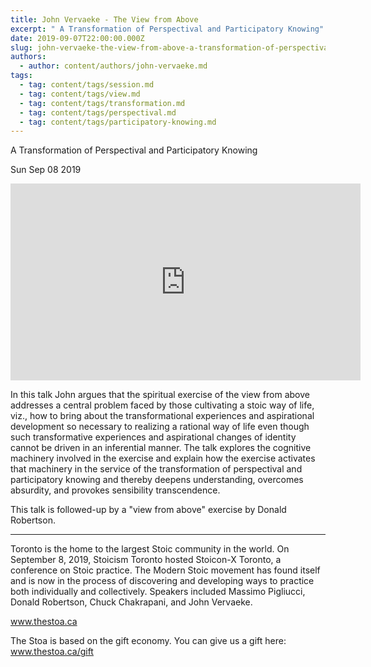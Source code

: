 ```yaml
---
title: John Vervaeke - The View from Above
excerpt: " A Transformation of Perspectival and Participatory Knowing"
date: 2019-09-07T22:00:00.000Z
slug: john-vervaeke-the-view-from-above-a-transformation-of-perspectival-and-participatory-knowing
authors:
  - author: content/authors/john-vervaeke.md
tags:
  - tag: content/tags/session.md
  - tag: content/tags/view.md
  - tag: content/tags/transformation.md
  - tag: content/tags/perspectival.md
  - tag: content/tags/participatory-knowing.md
---
```




 A Transformation of Perspectival and Participatory Knowing

Sun Sep 08 2019

<iframe width="560" height="315" src="https://www.youtube.com/embed/n5iGCW3fDb4" title="John Vervaeke - The View from Above: A Transformation of Perspectival and Participatory Knowing" frameborder="0" allow="accelerometer; autoplay; clipboard-write; encrypted-media; gyroscope; picture-in-picture" allowfullscreen ></iframe>

In this talk John argues that the spiritual exercise of the view from above addresses a central problem faced by those cultivating a stoic way of  life, viz., how to bring about the  transformational experiences and aspirational development  so necessary to realizing a rational way of life even though such transformative experiences and aspirational changes of identity cannot be driven in an inferential manner. The talk explores the cognitive machinery involved in the exercise and explain how the exercise activates that machinery in the service of the transformation of perspectival and participatory knowing and thereby deepens understanding, overcomes absurdity, and provokes sensibility transcendence.

This talk is followed-up by a "view from above" exercise by Donald Robertson.

***

Toronto is the home to the largest Stoic community in the world. On September 8, 2019, Stoicism Toronto hosted Stoicon-X Toronto, a conference on Stoic practice. The Modern Stoic movement has found itself and is now in the process of discovering and developing ways to practice both individually and collectively. Speakers included Massimo Pigliucci, Donald Robertson, Chuck Chakrapani, and John Vervaeke.

www.thestoa.ca

The Stoa is based on the gift economy. You can give us a gift here: www.thestoa.ca/gift


